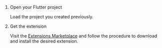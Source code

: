 <PlatformWrapper platform="flutter">

1. Open your Flutter project

    Load the [<Vg k="GET_STARTED"/>](../get-started/get-started-sdk) <Vpd k="NAME"/> project you created previously.

1. Get the extension

    Visit the [<Vg k="COMPANY" /> Extensions Marketplace](https://www.agora.io/en/agora-extensions-marketplace/) and follow the procedure to download and install the desired extension.

</PlatformWrapper>
